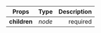 
<Title type="layout" title="Layout">
  <Styled.p>
    The Layout component is Elements' root component. It wraps your entire
    layout to give you access to theme options, usage hooks, and the Theme
    Provider.
  </Styled.p>
  <Styled.p>
    <span>NOTE:</span> you need to import this component in order to use Gatsby
    Theme Elements.
  </Styled.p>
</Title>

| Props        |  Type  | Description |
| ------------ | :----: | ----------: |
| **children** | _node_ |    required |

<PageLink path="/components/topbar" label="Topbar" />
